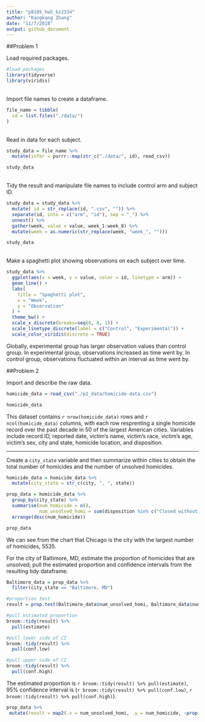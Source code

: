 ```yaml
---
title: "p8105_hw5_kz2334"
author: "Kangkang Zhang"
date: "11/7/2018"
output: github_document
---
```


##Problem 1

Load required packages.

```r
#load packages
library(tidyverse)
library(viridis)
```
<br>
Import file names to create a dataframe.

```r
file_name = tibble(
  id = list.files("./data/")
)
```
<br>
Read in data for each subject.

```r
study_data = file_name %>% 
  mutate(infor = purrr::map(str_c("./data/", id), read_csv)) 

study_data


```
<br>
Tidy the result and manipulate file names to include control arm and subject ID.

```r
study_data = study_data %>%
  mutate( id = str_replace(id, ".csv", "")) %>% 
  separate(id, into = c("arm", "id"), sep = "_") %>%
  unnest() %>% 
  gather(week, value = value, week_1:week_8) %>% 
  mutate(week = as.numeric(str_replace(week, "week_", "")))

study_data
```
<br>
Make a spaghetti plot showing observations on each subject over time.
```r
study_data %>%  
  ggplot(aes(x = week, y = value, color = id, linetype = arm)) + 
  geom_line() +
  labs(
    title = "Spaghetti plot",
    x = "Week",
    y = "Observation"
  ) +
  theme_bw() +
  scale_x_discrete(breaks=seq(0, 8, 1)) +
  scale_linetype_discrete(label = c("Control", "Experimental")) +
  scale_color_viridis(discrete = TRUE)
```

Globally, experimental group has larger observation values than control group. In experimental group, observations increased as time went by. In control group, observations fluctuated within an interval as time went by.

##Problem 2

Import and describe the raw data. 
```r
homicide_data = read_csv("./p2_data/homicide-data.csv")

homicide_data
```

This dataset contains `r nrow(homicide_data)` rows and `r ncol(homicide_data)` columns, with each row resprenting a single homicide record over the past decade in 50 of the largest American cities. Variables include record ID, reported date, victim's name, victim's race, victim's age, victim's sex, city and state, homicide location, and disposition. 
<br>

---

Create a `city_state` variable and then summarize within cities to obtain the total number of homicides and the number of unsolved homicides.
```r
homicide_data = homicide_data %>% 
  mutate(city_state = str_c(city, ", ", state)) 

prop_data = homicide_data %>%
  group_by(city_state) %>% 
  summarise(num_homicide = n(),
            num_unsolved_homi = sum(disposition %in% c("Closed without arrest", "Open/No arrest"))) %>% 
  arrange(desc(num_homicide))

prop_data
```
We can see from the chart that Chicago is the city with the largest number of homicides, 5535.
<br>

For the city of Baltimore, MD, estimate the proportion of homicides that are unsolved; pull the estimated proportion and confidence intervals from the resulting tidy dataframe.
```r
Baltimore_data = prop_data %>%
  filter(city_state == "Baltimore, MD") 

#proportion test  
result = prop.test(Baltimore_data$num_unsolved_homi, Baltimore_data$num_homicide)

#pull estimated proportion
broom::tidy(result) %>% 
  pull(estimate)

#pull lower side of CI
broom::tidy(result) %>% 
  pull(conf.low)

#pull upper side of CI
broom::tidy(result) %>% 
  pull(conf.high)
```

The estimated proportion is `r broom::tidy(result) %>% pull(estimate)`, 95% confidence interval is (`r broom::tidy(result) %>% pull(conf.low)`, `r broom::tidy(result) %>% pull(conf.high)`).

```r
prop_data %>%
 mutate(result = map2(.x = num_unsolved_homi, .y = num_homicide, ~prop.test(x =.x, n = .y))) 

```

